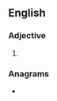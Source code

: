 ==English==

===Adjective===
{{head|en|superlative adjective}}

# {{lb|en|archaic}} {{en-superlative of|adept}}

===Anagrams===
* {{anagrams|en|a=adeepstt|septated}}